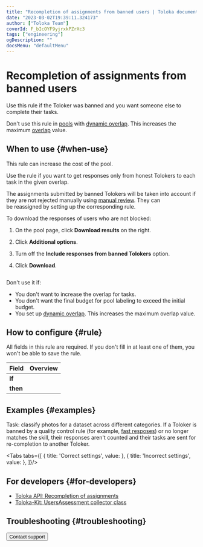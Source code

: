```yaml
---
title: "Recompletion of assignments from banned users | Toloka documentation"
date: "2023-03-02T19:39:11.324173"
author: ["Toloka Team"]
coverId: F_bIcOYF9yjrxkPZrXc3
tags: ["engineering"]
ogDescription: ""
docsMenu: "defaultMenu"
---
```



# Recompletion of assignments from banned users

Use this rule if the Toloker was banned and you want someone else to complete their tasks.

<Note mode="note" title="Note">

Don't use this rule in [pools](/docs/glossary#pool) with [dynamic overlap](/docs/guide/dynamic-overlap). This increases the maximum [overlap](/docs/glossary#overlap) value.

</Note>

## When to use {#when-use}

<Note mode="restriction" title="Alert">

This rule can increase the cost of the pool.

</Note>

Use the rule if you want to get responses only from honest Tolokers to each task in the given overlap.

The assignments submitted by banned Tolokers will be taken into account if they are not rejected manually using [manual review](/docs/glossary#assignment-review). They can be reassigned by setting up the corresponding rule.

To download the responses of users who are not blocked:

1. On the pool page, click **Download results** on the right.

1. Click **Additional options**.

1. Turn off the **Include responses from banned Tolokers** option.

1. Click **Download**.

<Image withBackground imageId="1677773298999" alt="" />

Don't use it if:

- You don't want to increase the overlap for tasks.
- You don't want the final budget for pool labeling to exceed the initial budget.
- You set up [dynamic overlap](/docs/guide/dynamic-overlap). This increases the maximum overlap value.

## How to configure {#rule}

<Note mode="restriction" title="Alert">

All fields in this rule are required. If you don't fill in at least one of them, you won't be able to save the rule.

</Note>

**Field** | **Overview**
----- | -----
**If** | <RestoreTaskOverlapTable1/>
**then** | <RestoreTaskOverlapTable2/>

## Examples {#examples}

Task: classify photos for a dataset across different categories. If a Toloker is banned by a quality control rule (for example, [fast resposes](/docs/guide/quick-answers)) or no longer matches the skill, their responses aren't counted and their tasks are sent for re-completion to another Toloker.

<Tabs tabs={[
  { title: 'Correct settings', value: <RestoreTaskOverlapList1/> },
  { title: 'Incorrect settings', value: <RestoreTaskOverlapList2/> },
]}/>

## For developers {#for-developers}

- [Toloka API: Recompletion of assignments](/docs/api/restore-task-overlap)
- [Toloka-Kit: UsersAssessment collector class](/docs/toloka-kit/reference/toloka.client.collectors.UsersAssessment)

## Troubleshooting {#troubleshooting}

<FaqOverlap/>

<FaqChangeOverlap/>

<FaqSkillForEveryPool/>

<FaqSkillForDifferentProjects/>

<FaqOutputFormat/>

<FaqClassifyUsers/>

<Button themeColor="light" view="default" size="l" type="link" url="/docs/guide/troubleshooting/support?form-source=guide-restore-task-overlap">Contact support</Button>
